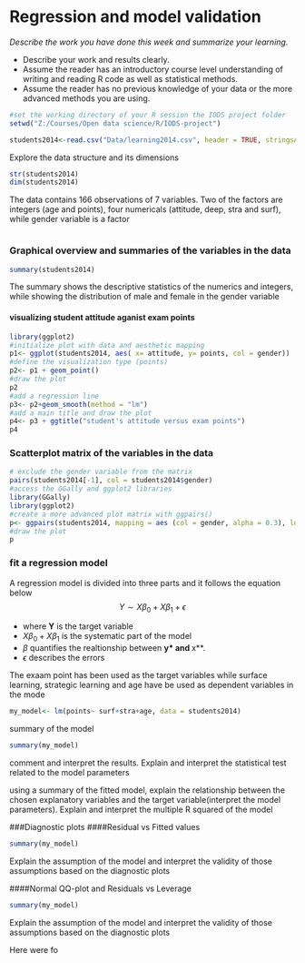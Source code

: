 # Regression and model validation

*Describe the work you have done this week and summarize your learning.*

- Describe your work and results clearly. 
- Assume the reader has an introductory course level understanding of writing and reading R code as well as statistical methods.
- Assume the reader has no previous knowledge of your data or the more advanced methods you are using.

```r
#set the working directory of your R session the IODS project folder
setwd("Z:/Courses/Open data science/R/IODS-project")

students2014<-read.csv("Data/learning2014.csv", header = TRUE, stringsAsFactors = TRUE)
```

Explore the data structure and its dimensions

```r
str(students2014)
dim(students2014)


```
The data contains 166 observations of 7 variables. 
Two of the factors are integers (age and points), four numericals (attitude, deep, stra and surf), while gender variable is a factor

```r



```


### Graphical overview and summaries of the variables in the data
```r
summary(students2014)

```
The summary shows the descriptive statistics of the numerics and integers, while showing the distribution of male and female in the gender variable

#### visualizing  student attitude aganist exam points
```r
library(ggplot2)
#initialize plot with data and aesthetic mapping
p1<- ggplot(students2014, aes( x= attitude, y= points, col = gender))
#define the visualization type (points)
p2<- p1 + geom_point()
#draw the plot
p2
#add a regression line
p3<- p2+geom_smooth(method = "lm")
#add a main title and draw the plot
p4<- p3 + ggtitle("student's attitude versus exam points")
p4
```

### Scatterplot matrix of the variables in the data
```r
# exclude the gender variable from the matrix
pairs(students2014[-1], col = students2014$gender)
#access the GGally and ggplot2 libraries
library(GGally)
library(ggplot2)
#create a more advanced plot matrix with ggpairs()
p<- ggpairs(students2014, mapping = aes (col = gender, alpha = 0.3), lower = list(combo = wrap("facethist", bins = 20)))
#draw the plot
p

```



### fit a regression model
A regression model is divided into three parts and it follows the equation below
$$Y \sim X\beta_0+X\beta_1 +\epsilon $$  


  * where **Y** is the target variable 
  * $X\beta_0+X\beta_1$ is the systematic part of the model 
  * $\beta$ quantifies the realtionship between **y* and **x**.
  * $\epsilon$ describes the errors
  
The exaam point has been used as the target variables while surface learning, strategic learning and age have be used as dependent variables in the mode

```r
my_model<- lm(points~ surf+stra+age, data = students2014)

```
summary of the model
```r
summary(my_model)

```
comment and interpret the results.
Explain and interpret the statistical test related to the model parameters

using a summary of the fitted model, explain the relationship between the chosen explanatory variables and the target variable(interpret the model parameters). Explain and interpret the multiple R squared of the model

###Diagnostic plots
####Residual vs Fitted values
```r
summary(my_model)

```
Explain the assumption of the model and interpret the validity of those assumptions based on the diagnostic plots

####Normal QQ-plot and Residuals vs Leverage
```r
summary(my_model)

```
Explain the assumption of the model and interpret the validity of those assumptions based on the diagnostic plots



Here were fo
